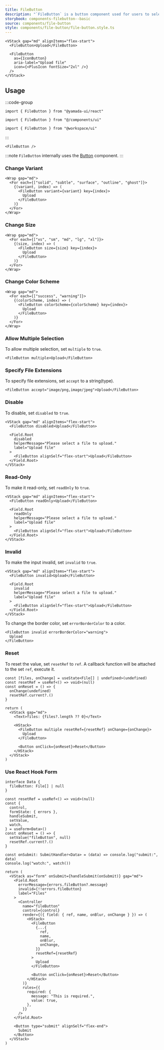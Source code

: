 ```yaml
---
title: FileButton
description: "`FileButton` is a button component used for users to select files."
storybook: components-filebutton--basic
source: components/file-button
style: components/file-button/file-button.style.ts
---
```


```tsx preview
<VStack gap="md" alignItems="flex-start">
  <FileButton>Upload</FileButton>

  <FileButton
    as={IconButton}
    aria-label="Upload file"
    icon={<PlusIcon fontSize="2xl" />}
  />
</VStack>
```

## Usage

:::code-group

```tsx [package]
import { FileButton } from "@yamada-ui/react"
```

```tsx [alias]
import { FileButton } from "@/components/ui"
```

```tsx [monorepo]
import { FileButton } from "@workspace/ui"
```

:::

```tsx
<FileButton />
```

:::note
`FileButton` internally uses the [Button](/docs/components/button) component.
:::

### Change Variant

```tsx preview
<Wrap gap="md">
  <For each={["solid", "subtle", "surface", "outline", "ghost"]}>
    {(variant, index) => (
      <FileButton variant={variant} key={index}>
        Upload
      </FileButton>
    )}
  </For>
</Wrap>
```

### Change Size

```tsx preview
<Wrap gap="md">
  <For each={["xs", "sm", "md", "lg", "xl"]}>
    {(size, index) => (
      <FileButton size={size} key={index}>
        Upload
      </FileButton>
    )}
  </For>
</Wrap>
```

### Change Color Scheme

```tsx preview
<Wrap gap="md">
  <For each={["success", "warning"]}>
    {(colorScheme, index) => (
      <FileButton colorScheme={colorScheme} key={index}>
        Upload
      </FileButton>
    )}
  </For>
</Wrap>
```

### Allow Multiple Selection

To allow multiple selection, set `multiple` to `true`.

```tsx preview
<FileButton multiple>Upload</FileButton>
```

### Specify File Extensions

To specify file extensions, set `accept` to a string(type).

```tsx preview
<FileButton accept="image/png,image/jpeg">Upload</FileButton>
```

### Disable

To disable, set `disabled` to `true`.

```tsx preview
<VStack gap="md" alignItems="flex-start">
  <FileButton disabled>Upload</FileButton>

  <Field.Root
    disabled
    helperMessage="Please select a file to upload."
    label="Upload file"
  >
    <FileButton alignSelf="flex-start">Upload</FileButton>
  </Field.Root>
</VStack>
```

### Read-Only

To make it read-only, set `readOnly` to `true`.

```tsx preview
<VStack gap="md" alignItems="flex-start">
  <FileButton readOnly>Upload</FileButton>

  <Field.Root
    readOnly
    helperMessage="Please select a file to upload."
    label="Upload file"
  >
    <FileButton alignSelf="flex-start">Upload</FileButton>
  </Field.Root>
</VStack>
```

### Invalid

To make the input invalid, set `invalid` to `true`.

```tsx preview
<VStack gap="md" alignItems="flex-start">
  <FileButton invalid>Upload</FileButton>

  <Field.Root
    invalid
    helperMessage="Please select a file to upload."
    label="Upload file"
  >
    <FileButton alignSelf="flex-start">Upload</FileButton>
  </Field.Root>
</VStack>
```

To change the border color, set `errorBorderColor` to a color.

```tsx preview
<FileButton invalid errorBorderColor="warning">
  Upload
</FileButton>
```

### Reset

To reset the value, set `resetRef` to `ref`. A callback function will be attached to the set `ref`, execute it.

```tsx preview functional client
const [files, onChange] = useState<File[] | undefined>(undefined)
const resetRef = useRef<() => void>(null)
const onReset = () => {
  onChange(undefined)
  resetRef.current?.()
}

return (
  <VStack gap="md">
    <Text>files: {files?.length ?? 0}</Text>

    <HStack>
      <FileButton multiple resetRef={resetRef} onChange={onChange}>
        Upload
      </FileButton>

      <Button onClick={onReset}>Reset</Button>
    </HStack>
  </VStack>
)
```

### Use React Hook Form

```tsx preview functional client
interface Data {
  fileButton: File[] | null
}

const resetRef = useRef<() => void>(null)
const {
  control,
  formState: { errors },
  handleSubmit,
  setValue,
  watch,
} = useForm<Data>()
const onReset = () => {
  setValue("fileButton", null)
  resetRef.current?.()
}

const onSubmit: SubmitHandler<Data> = (data) => console.log("submit:", data)
console.log("watch:", watch())

return (
  <VStack as="form" onSubmit={handleSubmit(onSubmit)} gap="md">
    <Field.Root
      errorMessage={errors.fileButton?.message}
      invalid={!!errors.fileButton}
      label="Files"
    >
      <Controller
        name="fileButton"
        control={control}
        render={({ field: { ref, name, onBlur, onChange } }) => (
          <HStack>
            <FileButton
              {...{
                ref,
                name,
                onBlur,
                onChange,
              }}
              resetRef={resetRef}
            >
              Upload
            </FileButton>

            <Button onClick={onReset}>Reset</Button>
          </HStack>
        )}
        rules={{
          required: {
            message: "This is required.",
            value: true,
          },
        }}
      />
    </Field.Root>

    <Button type="submit" alignSelf="flex-end">
      Submit
    </Button>
  </VStack>
)
```
